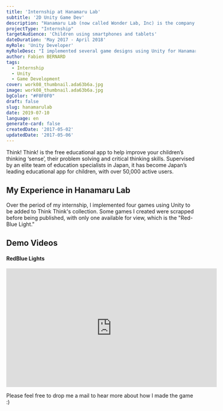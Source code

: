 ```yaml
---
title: 'Internship at Hanamaru Lab'
subtitle: '2D Unity Game Dev'
description: "Hanamaru Lab (now called Wonder Lab, Inc) is the company behind “Think! Think!”, an educational game app that helps improving children's problem solving and critical thinking."
projectType: "Internship"
targetAudience: 'Children using smartphones and tablets'
dateDuration: 'May 2017 - April 2018'
myRole: 'Unity Developer'
myRoleDesc: "I implemented several game designs using Unity for Hanamaru Labs educational app, Think-think. I interned there on a twelve hours per week basis. While receiving supervision from Naoki Kosaka and image resources, I implemented the games from scratch until they fully work. During my intern, I mainly used Unity's 2D Tools with minimum reliance on Physics Engine. "
author: Fabien BERNARD
tags:
  - Internship
  - Unity
  - Game Development
cover: work08_thumbnail.ada63b6a.jpg
image: work08_thumbnail.ada63b6a.jpg
bgColor: "#F0F0F0"
draft: false
slug: hanamarulab
date: 2019-07-10
language: en
generate-card: false
createdDate: '2017-05-02'
updatedDate: '2017-05-06'
---
```


Think! Think! is the free educational app to help improve your children’s thinking ‘sense’, their problem solving and critical thinking skills. Supervised by an elite team of education specialists in Japan, it has become Japan’s leading educational app for children, with over 50,000 active users.

## My Experience in Hanamaru Lab

Over the period of my internship, I implemented four games using Unity to be added to Think Think's collection. Some games I created were scrapped before being published, with only one available for view, which is the "Red-Blue Light."

## Demo Videos

#### RedBlue Lights
<iframe width="560" height="315" src="https://www.youtube.com/embed/5S-Iv7xLE1A" frameborder="0" allow="accelerometer; autoplay; encrypted-media; gyroscope; picture-in-picture" allowfullscreen></iframe>

Please feel free to drop me a mail to hear more about how I made the game :)